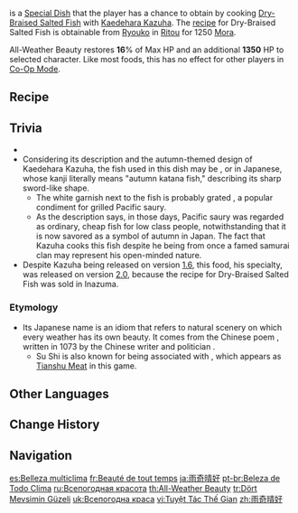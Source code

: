 {{Food Infobox
|id              = 108301
|image           = Item All-Weather Beauty.png
|description     = Made from fish that have been dried on the ship. Kazuha claims that they were completely ordinary fish. But this flavor... this must surely be the definition of free, all-embracing nature, no?
|type            = Recovery Dishes
|effectType      = Healing
|effect          = Restores '''16'''% of Max HP and an additional '''1,350''' HP to the selected character.
|eff_att1        = HP Restore
|eff_att2        = HP Restore Percent
|eff_att3        = HP Restore Fixed
|quality         = 1
|base            = Dry-Braised Salted Fish
|character       = Kaedehara Kazuha
}}
{{Lang|'''All-Weather Beauty'''|ja=雨奇晴好|ja_rm=Uki-Seikou}} is a [[Special Dish]] that the player has a chance to obtain by cooking [[Dry-Braised Salted Fish]] with [[Kaedehara Kazuha]]. The [[Dry-Braised Salted Fish|recipe]] for Dry-Braised Salted Fish is obtainable from [[Ryouko]] in [[Ritou]] for 1250 [[Mora]].

All-Weather Beauty restores '''16'''% of Max HP and an additional '''1350''' HP to selected character. Like most foods, this has no effect for other players in [[Co-Op Mode]].

==Recipe==
{{Recipe
|type = Cooking
|character = Kazuha
|Fish = 1
|Salt = 1
|sort = Fish;Salt
}}

==Trivia==
* {{Mail Attachments by Category List}}
* Considering its description and the autumn-themed design of Kaedehara Kazuha, the fish used in this dish may be {{w|Pacific saury}}, or {{Lang|''sanma''|ja=秋刀魚}} in Japanese, whose kanji literally means "autumn katana fish," describing its sharp sword-like shape.
** The white garnish next to the fish is probably grated {{w|daikon radish}}, a popular condiment for grilled Pacific saury.
** As the description says, in those days, Pacific saury was regarded as ordinary, cheap fish for low class people, notwithstanding that it is now savored as a symbol of autumn in Japan. The fact that Kazuha cooks this fish despite he being from once a famed samurai clan may represent his open-minded nature.
*Despite Kazuha being released on version [[Version/1.6|1.6]], this food, his specialty, was released on version [[Version/2.0|2.0]], because the recipe for Dry-Braised Salted Fish was sold in Inazuma.

===Etymology===
* Its Japanese name {{Lang|Uki-Seikou|ja=雨奇晴好|ja_lit=Rainy Days Are Wonderful, Sunny Days Are Pleasant}} is an idiom that refers to natural scenery on which every weather has its own beauty. It comes from the Chinese poem {{Lang|''Drinking on the Lake As It Clears Then Rains: Two Poems''|zh=饮湖上初晴后雨二首}}, written in 1073 by the Chinese writer and politician {{w|Su Shi}}.
** Su Shi is also known for being associated with {{w|Dongpo pork}}, which appears as [[Tianshu Meat]] in this game.

==Other Languages==
{{Other Languages
|en      = All-Weather Beauty
|zhs     = 雨奇晴好
|zhs_rm  = Yǔ Qí Qíng Hǎo
|zht     = 雨奇晴好
|zht_rm  = Yǔ Qí Qíng Hǎo
|zh_tl   = Rainy Days Are Wonderful, Sunny Days Are Pleasant
|ja      = 雨奇晴好
|ja_rm   = Uki-Seikou
|ja_tl   = Rainy Days Are Wonderful, Sunny Days Are Pleasant
|ko      = {{tt|우기청호|雨奇晴好}}
|ko_tl   = Rainy Days Are Wonderful, Sunny Days Are Pleasant
|es      = Belleza multiclima
|es_tl   = Multiweather Beauty
|fr      = Beauté de tout temps
|fr_tl   = All-Weather Beauty
|ru      = Всепогодная красота
|ru_tl   = All-Weather Beauty
|th      = All-Weather Beauty
|vi      = Tuyệt Tác Thế Gian
|vi_tl   = World's Masterpiece
|de      = Allwetter-Schönheit
|de_tl   = All-Weather Beauty
|id      = All-Weather Beauty
|pt      = Beleza de Todo Clima
|pt_tl   = 
|tr      = Dört Mevsimin Güzeli
|tr_tl   = Four Seasons' Beauty
|it      = Bellezza sempreverde
|it_tl   = Evergreen Beauty
}}

==Change History==
{{Change History|2.0}}

==Navigation==
{{Food Navbox|type=Special Dishes}}

[[es:Belleza multiclima]]
[[fr:Beauté de tout temps]]
[[ja:雨奇晴好]]
[[pt-br:Beleza de Todo Clima]]
[[ru:Всепогодная красота]]
[[th:All-Weather Beauty]]
[[tr:Dört Mevsimin Güzeli]]
[[uk:Всепогодна краса]]
[[vi:Tuyệt Tác Thế Gian]]
[[zh:雨奇晴好]]